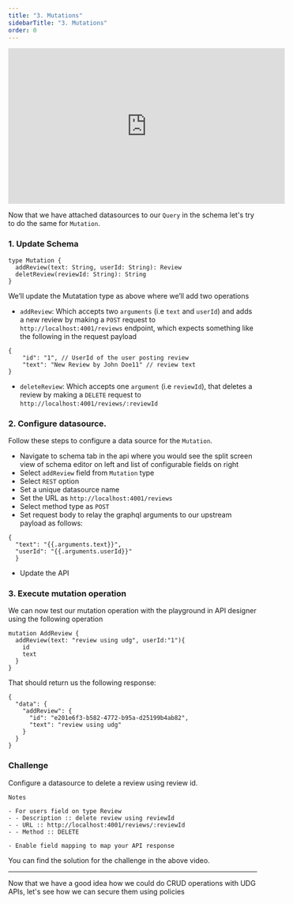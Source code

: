 ```yaml
---
title: "3. Mutations"
sidebarTitle: "3. Mutations"
order: 0
---
```


<iframe width="560" height="315" src="https://www.youtube.com/embed/za2KdDQSCnI" frameborder="0" allow="accelerometer; autoplay; clipboard-write; encrypted-media; gyroscope; picture-in-picture" allowfullscreen></iframe> 

Now that we have attached datasources to our `Query` in the schema let's try to do the same for `Mutation`.

### 1. Update Schema 

```gql
type Mutation {
  addReview(text: String, userId: String): Review
  deletReview(reviewId: String): String
}
```

We’ll update the Mutatation type as above where we’ll add two operations 

* `addReview`: Which accepts two `arguments` (i.e `text` and `userId`) and adds a new review by making a `POST` request to `http://localhost:4001/reviews` endpoint, which expects something like the following in the request payload 

```
{
    "id": "1", // UserId of the user posting review 
    "text": "New Review by John Doe11" // review text
}
```
* `deleteReview`: Which accepts one `argument` (i.e `reviewId`), that deletes a review by making a `DELETE` request to `http://localhost:4001/reviews/:reviewId`

### 2. Configure datasource. 

Follow these steps to configure a data source for the `Mutation`.

  * Navigate to schema tab in the api where you would see the split screen view of schema editor on left and list of configurable fields on right
  * Select `addReview` field from `Mutation` type
  * Select `REST` option
  * Set a unique datasource name
  * Set the URL as `http://localhost:4001/reviews`
  * Select method type as `POST`
  * Set request body to relay the graphql arguments to our upstream payload as follows:

  ```
  {
    "text": "{{.arguments.text}}",
    "userId": "{{.arguments.userId}}"
    }
  ```
  * Update the API

### 3. Execute mutation operation

We can now test our mutation operation with the playground in API designer using the following operation

```gql
mutation AddReview {
  addReview(text: "review using udg", userId:"1"){
    id
    text
  }
}
```

That should return us the following response:

```gql
{
  "data": {
    "addReview": {
      "id": "e201e6f3-b582-4772-b95a-d25199b4ab82",
      "text": "review using udg"
    }
  }
}

```


### Challenge

Configure a datasource to delete a review using review id.

```
Notes

- For users field on type Review
- - Description :: delete review using reviewId
- - URL :: http://localhost:4001/reviews/:reviewId
- - Method :: DELETE

- Enable field mapping to map your API response 

```

<Note>
You can find the solution for the challenge in the above video.
</Note>


<hr />

Now that we have a good idea how we could do CRUD operations with UDG APIs, let's see how we can secure them using policies

